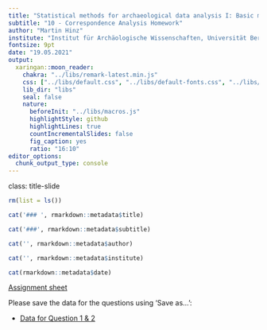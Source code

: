 ```yaml
---
title: "Statistical methods for archaeological data analysis I: Basic methods"
subtitle: "10 - Correspondence Analysis Homework"
author: "Martin Hinz"
institute: "Institut für Archäologische Wissenschaften, Universität Bern"
fontsize: 9pt
date: "19.05.2021"
output:
  xaringan::moon_reader:
    chakra: "../libs/remark-latest.min.js"
    css: ["../libs/default.css", "../libs/default-fonts.css", "../libs/customize.css"]
    lib_dir: "libs"
    seal: false
    nature:
      beforeInit: "../libs/macros.js"
      highlightStyle: github
      highlightLines: true
      countIncrementalSlides: false
      fig_caption: yes
      ratio: "16:10"
editor_options: 
  chunk_output_type: console
---
```

class: title-slide

```r
rm(list = ls())
```

```r
cat('### ', rmarkdown::metadata$title)
```

```r
cat('###', rmarkdown::metadata$subtitle)
```

```r
cat('', rmarkdown::metadata$author)
```

```r
cat('', rmarkdown::metadata$institute)
```

```r
cat(rmarkdown::metadata$date)
```

[Assignment sheet](hausaufgabe_10.pdf)

Please save the data for the questions using 'Save as...':

* [Data for Question 1 & 2](./michelsberg.csv)